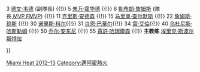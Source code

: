 {{Navbox
|name = 迈阿密热火2012–13赛季NBA总冠军
|titlestyle = {{NBA color cell|Miami Heat|border=2}}
|belowstyle = {{NBA color cell2|Miami Heat}}
|title = [[迈阿密热火|<span style="color:#{{NBA color|Miami Heat|2}}">迈阿密热火</span>]] 2012–13赛季NBA总冠军
|list1 = <div>
1 [[克里斯·波什]]  {{!}}
3 [[德文·韦德]] (副隊長)  {{!}}
5 [[朱万·霍华德]] {{!}}
6 [[勒布朗·詹姆斯]] (隊長,[[NBA最有价值球员|MVP]],[[NBA总决赛最有价值球员|FMVP]])  {{!}}
11 [[克里斯·安德森]] {{!}}
15 [[马里奥·查尔默斯]] {{!}}
22 [[詹姆斯·琼斯]] {{!}}
30 [[诺里斯·科尔]]{{!}}
31 [[肖恩·巴蒂尔]]{{!}}
34 [[雷·阿伦|雷·艾倫]]{{!}}
40 [[乌杜尼斯·哈斯勒姆]] {{!}}
50 [[乔尔·安东尼]]  {{!}}
55 [[賈許·哈瑞爾森]]  {{!}}
'''主教练''' [[埃里克·斯波尔斯特拉]]
</div>
}}<noinclude>
{{collapsible option}}
[[Category:NBA总冠军导航模板|Miami Heat 2012–13]]
[[Category:邁阿密熱火]]
</noinclude>